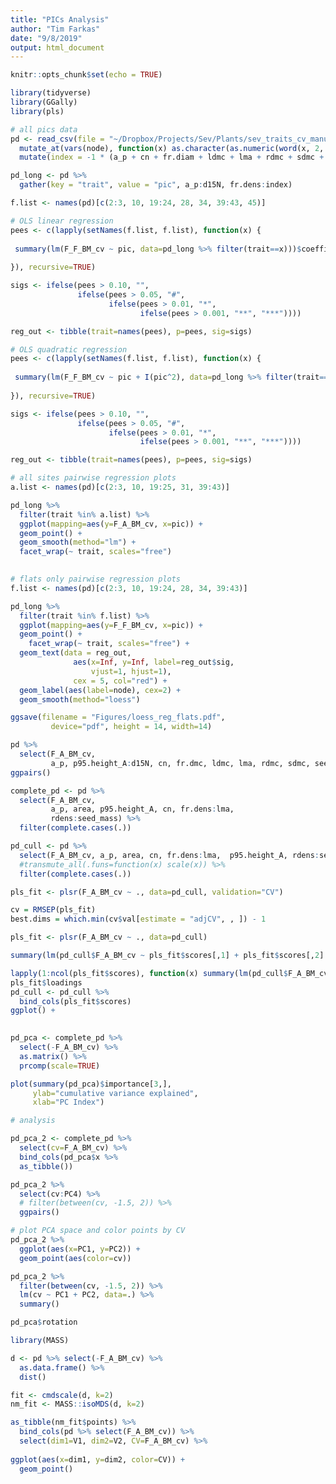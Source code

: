 ```yaml
---
title: "PICs Analysis"
author: "Tim Farkas"
date: "9/8/2019"
output: html_document
---
```


```r
knitr::opts_chunk$set(echo = TRUE)
```

```r
library(tidyverse)
library(GGally)
library(pls)
```

```r

# all pics data
pd <- read_csv(file = "~/Dropbox/Projects/Sev/Plants/sev_traits_cv_manuscript/Data/all_pics_joined.csv") %>%
  mutate_at(vars(node), function(x) as.character(as.numeric(word(x, 2, 2)))) %>%
  mutate(index = -1 * (a_p + cn + fr.diam + ldmc + lma + rdmc + sdmc + seed_mass)) 

pd_long <- pd %>%
  gather(key = "trait", value = "pic", a_p:d15N, fr.dens:index)

```




```r
f.list <- names(pd)[c(2:3, 10, 19:24, 28, 34, 39:43, 45)]

# OLS linear regression
pees <- c(lapply(setNames(f.list, f.list), function(x) {
  
 summary(lm(F_F_BM_cv ~ pic, data=pd_long %>% filter(trait==x)))$coefficients[2, 4]
  
}), recursive=TRUE)

sigs <- ifelse(pees > 0.10, "", 
               ifelse(pees > 0.05, "#",
                      ifelse(pees > 0.01, "*", 
                             ifelse(pees > 0.001, "**", "***"))))

reg_out <- tibble(trait=names(pees), p=pees, sig=sigs)

# OLS quadratic regression
pees <- c(lapply(setNames(f.list, f.list), function(x) {
  
 summary(lm(F_F_BM_cv ~ pic + I(pic^2), data=pd_long %>% filter(trait==x)))$coefficients[3, 4]
  
}), recursive=TRUE)

sigs <- ifelse(pees > 0.10, "", 
               ifelse(pees > 0.05, "#",
                      ifelse(pees > 0.01, "*", 
                             ifelse(pees > 0.001, "**", "***"))))

reg_out <- tibble(trait=names(pees), p=pees, sig=sigs)
```

```r
# all sites pairwise regression plots
a.list <- names(pd)[c(2:3, 10, 19:25, 31, 39:43)]

pd_long %>%  
  filter(trait %in% a.list) %>%
  ggplot(mapping=aes(y=F_A_BM_cv, x=pic)) +
  geom_point() + 
  geom_smooth(method="lm") +
  facet_wrap(~ trait, scales="free")
  

# flats only pairwise regression plots
f.list <- names(pd)[c(2:3, 10, 19:24, 28, 34, 39:43)]

pd_long %>%  
  filter(trait %in% f.list) %>%
  ggplot(mapping=aes(y=F_F_BM_cv, x=pic)) +
  geom_point() + 
    facet_wrap(~ trait, scales="free") +
  geom_text(data = reg_out, 
              aes(x=Inf, y=Inf, label=reg_out$sig,
                  vjust=1, hjust=1),
              cex = 5, col="red") +
  geom_label(aes(label=node), cex=2) +
  geom_smooth(method="loess") 

ggsave(filename = "Figures/loess_reg_flats.pdf", 
         device="pdf", height = 14, width=14)

```

```r
pd %>%
  select(F_A_BM_cv, 
         a_p, p95.height_A:d15N, cn, fr.dmc, ldmc, lma, rdmc, sdmc, seed_mass) %>%
ggpairs()

complete_pd <- pd %>%
  select(F_A_BM_cv, 
         a_p, area, p95.height_A, cn, fr.dens:lma, 
         rdens:seed_mass) %>%
  filter(complete.cases(.))

```

```r
pd_cull <- pd %>%
  select(F_A_BM_cv, a_p, area, cn, fr.dens:lma,  p95.height_A, rdens:seed_mass) %>%
  #transmute_all(.funs=function(x) scale(x)) %>%
  filter(complete.cases(.))

pls_fit <- plsr(F_A_BM_cv ~ ., data=pd_cull, validation="CV")

cv = RMSEP(pls_fit)
best.dims = which.min(cv$val[estimate = "adjCV", , ]) - 1

pls_fit <- plsr(F_A_BM_cv ~ ., data=pd_cull)

summary(lm(pd_cull$F_A_BM_cv ~ pls_fit$scores[,1] + pls_fit$scores[,2] + pls_fit$scores[,5]))

lapply(1:ncol(pls_fit$scores), function(x) summary(lm(pd_cull$F_A_BM_cv ~ pls_fit$scores[,x]))$coefficients[2,4])
pls_fit$loadings
pd_cull <- pd_cull %>%
  bind_cols(pls_fit$scores)
ggplot() +
  
```

```r
pd_pca <- complete_pd %>%
  select(-F_A_BM_cv) %>%
  as.matrix() %>%
  prcomp(scale=TRUE)

plot(summary(pd_pca)$importance[3,],
     ylab="cumulative variance explained",
     xlab="PC Index")

# analysis 

pd_pca_2 <- complete_pd %>% 
  select(cv=F_A_BM_cv) %>%
  bind_cols(pd_pca$x %>%
  as_tibble()) 

pd_pca_2 %>% 
  select(cv:PC4) %>%
  # filter(between(cv, -1.5, 2)) %>%
  ggpairs()

# plot PCA space and color points by CV
pd_pca_2 %>%
  ggplot(aes(x=PC1, y=PC2)) + 
  geom_point(aes(color=cv))

pd_pca_2 %>%
  filter(between(cv, -1.5, 2)) %>%
  lm(cv ~ PC1 + PC2, data=.) %>%
  summary()

pd_pca$rotation


```

```r
library(MASS)

d <- pd %>% select(-F_A_BM_cv) %>%
  as.data.frame() %>%
  dist()

fit <- cmdscale(d, k=2)
nm_fit <- MASS::isoMDS(d, k=2)

as_tibble(nm_fit$points) %>%
  bind_cols(pd %>% select(F_A_BM_cv)) %>%
  select(dim1=V1, dim2=V2, CV=F_A_BM_cv) %>%
  
ggplot(aes(x=dim1, y=dim2, color=CV)) + 
  geom_point()
  





```




